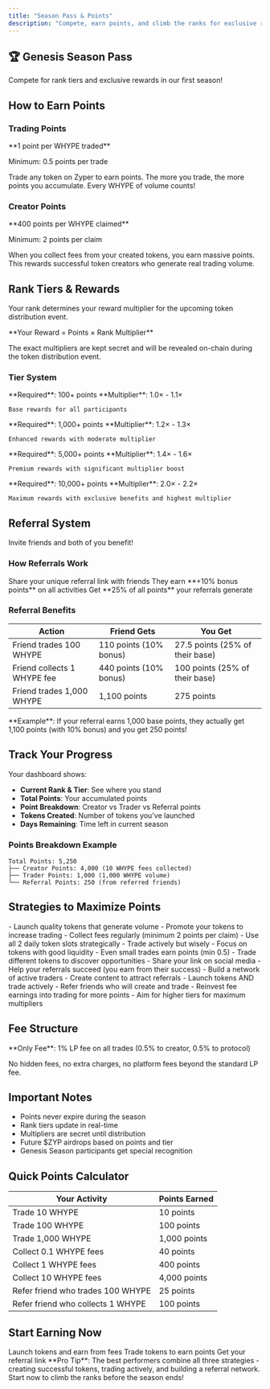 ```yaml
---
title: "Season Pass & Points"
description: "Compete, earn points, and climb the ranks for exclusive rewards"
---
```


## 🏆 Genesis Season Pass

<Card title="Genesis Season Active" icon="fire" color="#7B61FF">
  Compete for rank tiers and exclusive rewards in our first season!
</Card>

## How to Earn Points

### Trading Points
<Card title="Trader Volume" icon="chart-line" color="#00D9FF">
  **1 point per WHYPE traded**
  
  Minimum: 0.5 points per trade
</Card>

Trade any token on Zyper to earn points. The more you trade, the more points you accumulate. Every WHYPE of volume counts!

### Creator Points
<Card title="Creator Fees" icon="coins" color="#FFD700">
  **400 points per WHYPE claimed**
  
  Minimum: 2 points per claim
</Card>

When you collect fees from your created tokens, you earn massive points. This rewards successful token creators who generate real trading volume.

## Rank Tiers & Rewards

Your rank determines your reward multiplier for the upcoming token distribution event.

<Info>
  **Your Reward = Points × Rank Multiplier**
  
  The exact multipliers are kept secret and will be revealed on-chain during the token distribution event.
</Info>

### Tier System

<CardGroup cols={2}>
  <Card title="🥉 Bronze Tier">
    **Required**: 100+ points
    **Multiplier**: 1.0× - 1.1×
    
    Base rewards for all participants
  </Card>
  
  <Card title="🥈 Silver Tier">
    **Required**: 1,000+ points
    **Multiplier**: 1.2× - 1.3×
    
    Enhanced rewards with moderate multiplier
  </Card>
  
  <Card title="🥇 Gold Tier">
    **Required**: 5,000+ points
    **Multiplier**: 1.4× - 1.6×
    
    Premium rewards with significant multiplier boost
  </Card>
  
  <Card title="💎 Platinum Tier">
    **Required**: 10,000+ points
    **Multiplier**: 2.0× - 2.2×
    
    Maximum rewards with exclusive benefits and highest multiplier
  </Card>
</CardGroup>

## Referral System

<Card title="🎁 Win-Win Referrals" icon="users" color="#00FF00">
  Invite friends and both of you benefit!
</Card>

### How Referrals Work

<Steps>
  <Step title="Share Your Code">
    Share your unique referral link with friends
  </Step>
  
  <Step title="Friends Get Bonus">
    They earn **+10% bonus points** on all activities
  </Step>
  
  <Step title="You Earn Too">
    Get **25% of all points** your referrals generate
  </Step>
</Steps>

### Referral Benefits

| Action | Friend Gets | You Get |
|--------|------------|---------|
| Friend trades 100 WHYPE | 110 points (10% bonus) | 27.5 points (25% of their base) |
| Friend collects 1 WHYPE fee | 440 points (10% bonus) | 100 points (25% of their base) |
| Friend trades 1,000 WHYPE | 1,100 points | 275 points |

<Info>
  **Example**: If your referral earns 1,000 base points, they actually get 1,100 points (with 10% bonus) and you get 250 points!
</Info>

## Track Your Progress

Your dashboard shows:
- **Current Rank & Tier**: See where you stand
- **Total Points**: Your accumulated points
- **Point Breakdown**: Creator vs Trader vs Referral points
- **Tokens Created**: Number of tokens you've launched
- **Days Remaining**: Time left in current season

### Points Breakdown Example

```
Total Points: 5,250
├── Creator Points: 4,000 (10 WHYPE fees collected)
├── Trader Points: 1,000 (1,000 WHYPE volume)
└── Referral Points: 250 (from referred friends)
```

## Strategies to Maximize Points

<AccordionGroup>
  <Accordion title="🚀 Creator Strategy">
    - Launch quality tokens that generate volume
    - Promote your tokens to increase trading
    - Collect fees regularly (minimum 2 points per claim)
    - Use all 2 daily token slots strategically
  </Accordion>
  
  <Accordion title="📈 Trader Strategy">
    - Trade actively but wisely
    - Focus on tokens with good liquidity
    - Even small trades earn points (min 0.5)
    - Trade different tokens to discover opportunities
  </Accordion>
  
  <Accordion title="👥 Referral Strategy">
    - Share your link on social media
    - Help your referrals succeed (you earn from their success)
    - Build a network of active traders
    - Create content to attract referrals
  </Accordion>
  
  <Accordion title="💎 Combined Strategy">
    - Launch tokens AND trade actively
    - Refer friends who will create and trade
    - Reinvest fee earnings into trading for more points
    - Aim for higher tiers for maximum multipliers
  </Accordion>
</AccordionGroup>

## Fee Structure

<Warning>
  **Only Fee**: 1% LP fee on all trades (0.5% to creator, 0.5% to protocol)
  
  No hidden fees, no extra charges, no platform fees beyond the standard LP fee.
</Warning>

## Important Notes

- Points never expire during the season
- Rank tiers update in real-time
- Multipliers are secret until distribution
- Future $ZYP airdrops based on points and tier
- Genesis Season participants get special recognition

## Quick Points Calculator

| Your Activity | Points Earned |
|--------------|--------------|
| Trade 10 WHYPE | 10 points |
| Trade 100 WHYPE | 100 points |
| Trade 1,000 WHYPE | 1,000 points |
| Collect 0.1 WHYPE fees | 40 points |
| Collect 1 WHYPE fees | 400 points |
| Collect 10 WHYPE fees | 4,000 points |
| Refer friend who trades 100 WHYPE | 25 points |
| Refer friend who collects 1 WHYPE | 100 points |

## Start Earning Now

<CardGroup cols={3}>
  <Card
    title="🚀 Create Tokens"
    href="/quickstart"
    color="#7B61FF"
  >
    Launch tokens and earn from fees
  </Card>
  <Card
    title="📈 Start Trading"
    href="https://zyper.fun"
    color="#00D9FF"
  >
    Trade tokens to earn points
  </Card>
  <Card
    title="👥 Share Referral"
    href="https://zyper.fun/referrals"
    color="#00FF00"
  >
    Get your referral link
  </Card>
</CardGroup>

<Note>
  **Pro Tip**: The best performers combine all three strategies - creating successful tokens, trading actively, and building a referral network. Start now to climb the ranks before the season ends!
</Note>